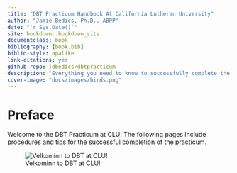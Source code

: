 ```yaml
--- 
title: "DBT Practicum Handbook At California Lutheran University"
author: "Jamie Bedics, Ph.D., ABPP"
date: "`r Sys.Date()`"
site: bookdown::bookdown_site
documentclass: book
bibliography: [book.bib]
biblio-style: apalike
link-citations: yes
github-repo: jdbedics/dbtpracticum
description: "Everything you need to know to successfully complete the DBT Practicum at CLU."
cover-image: "docs/images/birds.png"
---
```


# Preface {-}

Welcome to the DBT Practicum at CLU!  The following pages include procedures and tips for the successful completion of the practicum.

![Velkominn to DBT at CLU!](images/birds.png)

